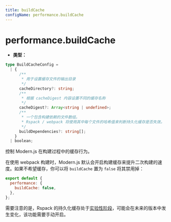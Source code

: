 ```yaml
---
title: buildCache
configName: performance.buildCache
---
```


# performance.buildCache

- **类型：**

```ts
type BuildCacheConfig =
  | {
      /**
       * 用于设置缓存文件的输出目录
       */
      cacheDirectory?: string;
      /**
       * 根据 cacheDigest 内容设置不同的缓存名称
       */
      cacheDigest?: Array<string | undefined>;
      /**
       * 一个包含构建依赖的文件数组。
       * Rspack / webpack 将使用其中每个文件的哈希值来判断持久化缓存是否失效。
       */
      buildDependencies?: string[];
    }
  | boolean;
```

控制 Modern.js 在构建过程中的缓存行为。

在使用 webpack 构建时，Modern.js 默认会开启构建缓存来提升二次构建的速度。如果不希望缓存，你可以将 `buildCache` 置为 `false` 将其禁用掉：

```js
export default {
  performance: {
    buildCache: false,
  },
};
```

需要注意的是，Rspack 的持久化缓存处于[实验性阶段](https://rspack.dev/zh/config/experiments#experimentscache)，可能会在未来的版本中发生变化，该功能需要手动开启。


<RsbuildConfig configName="performance.buildCache" />
